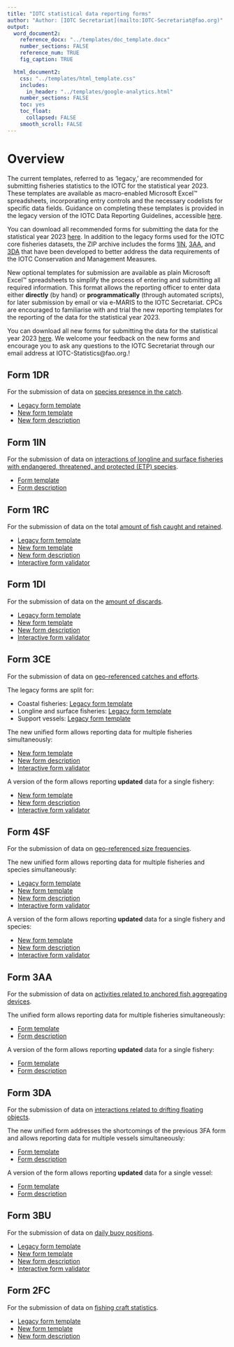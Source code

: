 ```yaml
---
title: "IOTC statistical data reporting forms"
author: "Author: [IOTC Secretariat](mailto:IOTC-Secretariat@fao.org)" 
output:
  word_document2:
    reference_docx: "../templates/doc_template.docx"
    number_sections: FALSE
    reference_num: TRUE
    fig_caption: TRUE

  html_document2:
    css: "../templates/html_template.css"
    includes: 
      in_header: "../templates/google-analytics.html"
    number_sections: FALSE
    toc: yes
    toc_float:
      collapsed: FALSE
    smooth_scroll: FALSE
---
```


# Overview

The current templates, referred to as 'legacy,' are recommended for submitting fisheries statistics to the IOTC for the statistical year 2023. These templates are available as macro-enabled Microsoft Excel™ spreadsheets, incorporating entry controls and the necessary codelists for specific data fields. Guidance on completing these templates is provided in the legacy version of the IOTC Data Reporting Guidelines, accessible [here](./legacy/IOTC_Data_Reporting_Guidelines_2014.pdf).

You can download all recommended forms for submitting the data for the statistical year 2023 [here](../forms/legacy/IOTC-forms-current.zip). In addition to the legacy forms used for the IOTC core fisheries datasets, the ZIP archive includes the forms [1IN](#1IN), [3AA](#3AA), and [3DA](#3DA) that have been developed to better address the data requirements of the IOTC Conservation and Management Measures.

New optional templates for submission are available as plain Microsoft Excel™ spreadsheets to simplify the process of entering and submitting all required information. This format allows the reporting officer to enter data either **directly** (by hand) or **programmatically** (through automated scripts), for later submission by email or via e-MARIS to the IOTC Secretariat. CPCs are encouraged to familiarise with and trial the new reporting templates for the reporting of the data for the statistical year 2023.

You can download all new forms for submitting the data for the statistical year 2023 [here](../forms/IOTC-forms-new.zip). We welcome your feedback on the new forms and encourage you to ask any questions to the IOTC Secretariat through our email address at IOTC-Statistics@fao.org.!

## Form 1DR {#1DR}

For the submission of data on [species presence in the catch](https://data.iotc.org/reference/latest/guidelines/#Species_presence_in_the_catch).

+ [Legacy form template](./legacy/Form-1DR-legacy.xlsx)
+ [New form template](./Form-1DR.xlsx)
+ [New form description](./Form_1DR.html)

## Form 1IN {#1IN}

For the submission of data on [interactions of longline and surface fisheries with endangered, threatened, and protected (ETP) species](https://data.iotc.org/reference/latest/guidelines/#Interactions_with_Endangered,_Threatened_and_Protected_species).

+ [Form template](./Form-1IN.xlsx)
+ [Form description](./Form_1IN.html)

## Form 1RC {#1RC}

For the submission of data on the total [amount of fish caught and retained](https://data.iotc.org/reference/latest/guidelines/#Amount_of_fish_caught_and_retained).

+ [Legacy form template](./legacy/Form-1RC-legacy.xlsm)
+ [New form template](./Form-1RC.xlsx)
+ [New form description](./Form_1RC.html)
+ [Interactive form validator](https://data.iotc.org/validators/ui/1RC/)

## Form 1DI {#1DI}

For the submission of data on the [amount of discards](https://data.iotc.org/reference/latest/guidelines/#Amount_of_discards).

+ [Legacy form template](./legacy/Form-1DI-legacy.xlsm)
+ [New form template](./Form-1DI.xlsx)
+ [New form description](./Form_1DI.html)
+ [Interactive form validator](https://data.iotc.org/validators/ui/1DI/)

## Form 3CE {#3CE}

For the submission of data on [geo-referenced catches and efforts](https://data.iotc.org/reference/latest/guidelines/#Geo-referenced_catches_and_efforts).

The legacy forms are split for:

+ Coastal fisheries: [Legacy form template](./legacy/Form-3AR-legacy.xlsm)
+ Longline and surface fisheries: [Legacy form template](./legacy/Form-3CE-legacy.xlsm)
+ Support vessels: [Legacy form template](./legacy/Form-3SU-legacy.xlsm)

The new unified form allows reporting data for multiple fisheries simultaneously:

+ [New form template](./Form-3CE.xlsx)
+ [New form description](./Form_3CE.html)
+ [Interactive form validator](https://data.iotc.org/validators/ui/3CE/)

A version of the form allows reporting **updated** data for a single fishery:

+ [New form template](./Form-3CE-update.xlsx)
+ [New form description]( ./Form_3CE_update.html)
+ [Interactive form validator](https://data.iotc.org/validators/ui/update/3CE/)

## Form 4SF {#4SF}

For the submission of data on [geo-referenced size frequencies](https://data.iotc.org/reference/latest/guidelines/#Geo-referenced_size_frequencies).

The new unified form allows reporting data for multiple fisheries and species simultaneously:

+ [Legacy form template](./legacy/Form-4SF-legacy.xlsm)
+ [New form template](./Form-4SF.xlsx)
+ [New form description](./Form_4SF.html)
+ [Interactive form validator](https://data.iotc.org/validators/ui/4SF/)

A version of the form allows reporting **updated** data for a single fishery and species:

+ [New form template](./Form-4SF-update.xlsx)
+ [New form description](./Form_4SF_update.html)
+ [Interactive form validator](https://data.iotc.org/validators/ui/update/4SF/)

## Form 3AA {#3AA}

For the submission of data on [activities related to anchored fish aggregating devices](https://data.iotc.org/reference/latest/guidelines/#AFAD-related_activities).

The unified form allows reporting data for multiple fisheries simultaneously:

+ [Form template](./Form-3AA.xlsx)
+ [Form description](./Form_3AA.html)

A version of the form allows reporting **updated** data for a single fishery:

+ [Form template](./Form-3AA-update.xlsx)
+ [Form description](./Form_3AA_update.html)

## Form 3DA{#3DA}

For the submission of data on [interactions related to drifting floating objects](https://data.iotc.org/reference/latest/guidelines/#DFOB-related_activities).

The new unified form addresses the shortcomings of the previous 3FA form and allows reporting data for multiple vessels simultaneously:

+ [Form template](./Form-3DA.xlsx)
+ [Form description](./Form_3DA.html)

A version of the form allows reporting **updated** data for a single vessel:

+ [Form template](./Form-3DA-update.xlsx)
+ [Form description](./Form_3DA_update.html)

## Form 3BU {#3BU}

For the submission of data on [daily buoy positions](https://data.iotc.org/reference/latest/guidelines/#Daily_buoy_positions).

+ [Legacy form template](./legacy/Form-)
+ [New form template](./Form-3BU.xlsx)
+ [New form description](./Form_3BU.html)
+ [Interactive form validator](https://data.iotc.org/validators/ui/3BU/)

## Form 2FC {#2FC}

For the submission of data on [fishing craft statistics](https://data.iotc.org/reference/latest/guidelines/#Fishing_craft_statistics).

+ [Legacy form template](./legacy/Form-2FC-legacy.xlsm)
+ [New form template](./Form-2FC.xlsx)
+ [New form description](./Form_2FC.html)

<!-- ## Form 7PR{#7PR} -->

